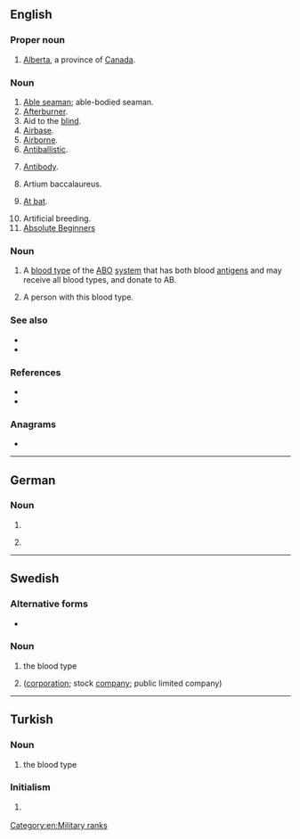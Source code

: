 {{also|Appendix:Variations of "ab"}}
==English==
{{wikipedia}}

===Proper noun===
{{en-proper noun}}

# [[Alberta]], a province of [[Canada]].

===Noun===
{{en-noun|?}}

# [[able seaman|Able seaman]]; able-bodied seaman.
# [[afterburner|Afterburner]].
# Aid to the [[blind]].
# [[airbase|Airbase]].
# [[airborne|Airborne]].
# [[antiballistic|Antiballistic]].
# {{lb|en|medical}} [[antibody|Antibody]].
# Artium baccalaureus.
# {{lb|en|baseball}} [[at bat|At bat]].
# Artificial breeding.
# [[Absolute Beginners]]

===Noun===
{{en-noun}}

# A [[blood type]] of the [[ABO]] [[system]] that has both blood [[antigen]]s and may receive all blood types, and donate to AB.
# {{lb|en|countable}} A person with this blood type.

===See also===
* {{l|en|AB language}}
* {{l|en|fast yellow AB}}

===References===
* {{R:American Heritage 2000|AB}}
* {{R:Dictionary.com|AB}}

===Anagrams===
* {{anagrams|en|-ba-|BA|ba}}

[[Category:en:Military ranks]]

----

==German==

===Noun===
{{head|de|noun|g=m}}

# {{abbreviation of|Anrufbeantworter|lang=de}}
# {{lb|de|apartment listing}} {{abbreviation of|Altbau|lang=de}}

----

==Swedish==

===Alternative forms===
* {{l|sv|Ab}} {{qualifier|Finland Swedish, only in the sense "aktiebolag" below}}

===Noun===
{{head|sv|noun}}

# the blood type {{m|en|AB}}
# {{abbreviation of|aktiebolag|lang=sv}} ([[corporation]]; stock [[company]]; public limited company)

----

==Turkish==

===Noun===
{{head|tr|noun}}

# the blood type {{m|en|AB}}

===Initialism===
{{rfc-header|Initialism}}
{{tr-initialism}}

# {{lb|tr|politics}} {{initialism of|Avrupa Birliği|lang=tr|nodot=1}} {{gloss|European Union}}